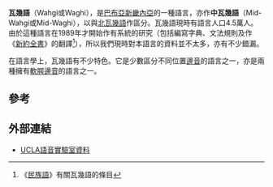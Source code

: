 '''瓦幾語'''（Wahgi或Waghi），是[[巴布亞新畿內亞|巴布亞新畿內亞]]的一種語言，亦作'''中瓦幾語'''（Mid-Wahgi或Mid-Waghi），以與[[北瓦幾語|北瓦幾語]]作區分。瓦幾語現時有語言人口4.5萬人。由於這種語言在1989年才開始作有系統的研究（包括編寫字典、文法規則及作《[[新約全書|新約全書]]》的翻譯<ref>{{cite web | url = http://www.ethnologue.com/show_language.asp?code=wgi | title = Wahgi | publisher = ethnologue.com | access-date = 2006-08-03 | archive-date = 2011-12-16 | archive-url = https://web.archive.org/web/20111216134725/http://www.ethnologue.com/show_language.asp?code=wgi | dead-url = no }} 《[[民族語|民族語]]》有關瓦幾語的條目</ref>），所以我們現時對本語言的資料並不太多，亦有不少錯漏。

在語言學上，瓦幾語有不少特色。它是少數區分不同位置[[邊音|邊音]]的語言之一，亦是兩種擁有[[軟腭邊音|軟腭邊音]]的語言之一。

== 參考 ==
{{Reflist}}

== 外部連結 ==
* [http://www.phonetics.ucla.edu/appendix/languages/midwaghi/midwaghi.html UCLA語音實驗室資料] {{Wayback|url=http://www.phonetics.ucla.edu/appendix/languages/midwaghi/midwaghi.html |date=20200204225745 }} {{en}}

{{lang-stub}}